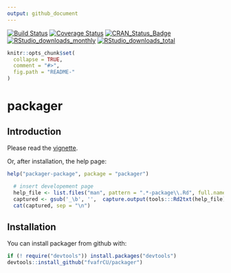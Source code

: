 ```yaml
---
output: github_document
---
```

[![Build Status](https://travis-ci.org/fvafrCU/packager.svg?branch=master)](https://travis-ci.org/fvafrCU/packager)
[![Coverage Status](https://codecov.io/github/fvafrCU/packager/coverage.svg?branch=master)](https://codecov.io/github/fvafrCU/packager?branch=master)
[![CRAN_Status_Badge](https://www.r-pkg.org/badges/version/packager)](https://cran.r-project.org/package=packager)
[![RStudio_downloads_monthly](https://cranlogs.r-pkg.org/badges/packager)](https://cran.r-project.org/package=packager)
[![RStudio_downloads_total](https://cranlogs.r-pkg.org/badges/grand-total/packager)](https://cran.r-project.org/package=packager)

<!-- README.md is generated from README.Rmd. Please edit that file -->

```r
knitr::opts_chunk$set(
  collapse = TRUE,
  comment = "#>",
  fig.path = "README-"
)
```

# packager
## Introduction
Please read the [vignette](https://htmlpreview.github.io/?https://github.com/fvafrCU/packager/blob/master/inst/doc/Introduction_to_packager.html).

Or, after installation, the help page:
```r
help("packager-package", package = "packager")
```
```r
  # insert developement page
  help_file <- list.files("man", pattern = ".*-package\\.Rd", full.names = TRUE)
  captured <- gsub('_\b', '',  capture.output(tools:::Rd2txt(help_file) ))
  cat(captured, sep = "\n")
```

## Installation

You can install packager from github with:

```r
if (! require("devtools")) install.packages("devtools")
devtools::install_github("fvafrCU/packager")
```


